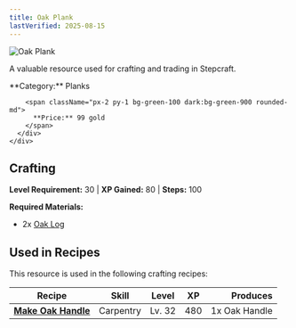 ```yaml
---
title: Oak Plank
lastVerified: 2025-08-15
---
```


<div className="flex items-start gap-6 mb-8">
  <div className="flex-shrink-0">
    <img src="/assets/resources/carpentry/oak_plank.png" alt="Oak Plank" className="w-24 h-24 border rounded-lg" />
  </div>
  <div className="flex-1">
    <div className="space-y-2">
      <p className="text-lg text-muted-foreground">A valuable resource used for crafting and trading in Stepcraft.</p>
      <div className="flex flex-wrap gap-4 text-sm">
        <span className="px-2 py-1 bg-blue-100 dark:bg-blue-900 rounded-md">
          **Category:** Planks
        </span>
        
        <span className="px-2 py-1 bg-green-100 dark:bg-green-900 rounded-md">
          **Price:** 99 gold
        </span>
      </div>
    </div>
  </div>
</div>

## Crafting
**Level Requirement:** 30 | **XP Gained:** 80 | **Steps:** 100


**Required Materials:**
- 2x [Oak Log](/docs/resources/individual/oak_log)


## Used in Recipes

This resource is used in the following crafting recipes:

| Recipe | Skill | Level | XP | Produces |
|--------|-------|-------|----|---------:|
| **[Make Oak Handle](/docs/resources/individual/oak_handle)** | Carpentry | Lv. 32 | 480 | 1x Oak Handle |
